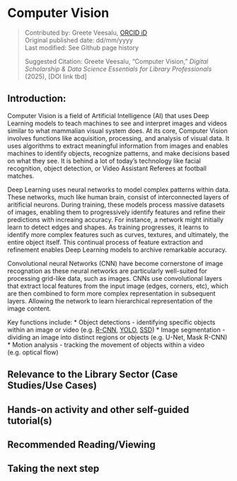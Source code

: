 # Computer Vision {.unnumbered}
>Contributed by: Greete Veesalu, [ORCID iD](https://orcid.org/0009-0002-6742-1873)<br>
>Original published date: dd/mm/yyyy<br>
>Last modified: See Github page history
>
>Suggested Citation: Greete Veesalu, “Computer Vision,” *Digital Scholarship & Data Science Essentials for Library Professionals* (2025), [DOI link tbd]

## Introduction: 

Computer Vision is a field of Artificial Intelligence (AI) that uses Deep Learning models to teach machines to see and interpret images and videos similar to what mammalian visual system does. At its core, Computer Vision involves functions like acquisition, processing, and analysis of visual data. It uses algorithms to extract meaningful information from images and enables machines to identify objects, recognize patterns, and make decisions based on what they see. It is behind a lot of today’s technology like facial recognition, object detection, or Video Assistant Referees at football matches.

Deep Learning uses neural networks to model complex patterns within data. These networks, much like human brain, consist of interconnected layers of aritificial neurons. During training, these models process massive datasets of images, enabling them to progressively identify features and refine their predictions with increaing accuracy. For instance, a network might initially learn to detect edges and shapes. As training progresses, it learns to identify more complex features such as curves, textures, and ultimately, the entire object itself. This continual process of feature extraction and refinement enables Deep Learning models to archive remarkable accuracy.

Convolutional neural Networks (CNN) have become cornerstone of image recognation as these neural networks are particularly well-suited for processing grid-like data, such as images. CNNs use convolutional layers that extract local features from the input image (edges, corners, etc), which are then combined to form more complex representation in subsequent layers. Allowing the network to learn hierarchical representation of the image content.

Key functions include:
* Object detections - identifying specific objects within an image or video (e.g. [R-CNN](https://www.geeksforgeeks.org/r-cnn-region-based-cnns/), [YOLO](https://docs.ultralytics.com/models/yolo11), [SSD](https://www.geeksforgeeks.org/how-single-shot-detector-ssd-works/))
* Image segmentation - dividing an image into distinct regions or objects (e.g. U-Net, Mask R-CNN)
* Motion analysis - tracking the movement of objects within a video (e.g. optical flow)


## Relevance to the Library Sector (Case Studies/Use Cases)


## Hands-on activity and other self-guided tutorial(s)


## Recommended Reading/Viewing 


## Taking the next step
